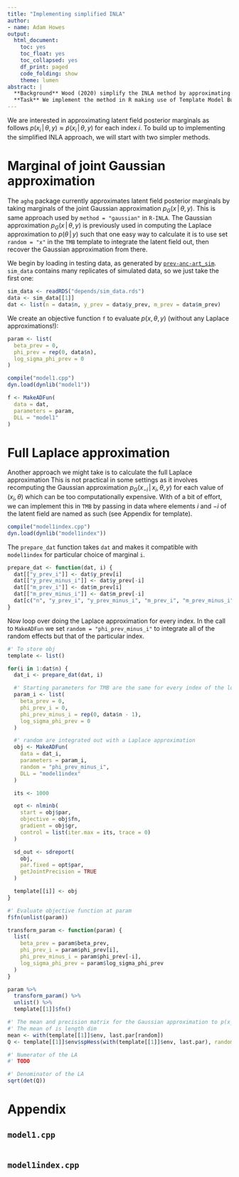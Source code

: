 ```yaml
---
title: "Implementing simplified INLA"
author:
- name: Adam Howes
output:
  html_document:
    toc: yes
    toc_float: yes
    toc_collapsed: yes
    df_print: paged
    code_folding: show
    theme: lumen
abstract: |
  **Background** Wood (2020) simplify the INLA method by approximating latent field posterior marginals using a reduced cost Laplace approximation which does not rely on sparsity assumptions.
  **Task** We implement the method in R making use of Template Model Builder for Gaussian approximations.
---
```


We are interested in approximating latent field posterior marginals as follows $p(x_i \, | \, \theta, y) \approx \tilde p(x_i \, | \, \theta, y)$ for each index $i$.
To build up to implementing the simplified INLA approach, we will start with two simpler methods.

# Marginal of joint Gaussian approximation

The `aghq` package currently approximates latent field posterior marginals by taking marginals of the joint Gaussian approximation $p_G(x \, | \, \theta, y)$.
This is same approach used by `method = "gaussian"` in `R-INLA`.
The Gaussian approximation $p_G(x \, | \, \theta, y)$ is previously used in computing the Laplace approximation to $p(\theta \, | \, y)$
\begin{equation}
\tilde p(\theta \, | \, y) \propto \frac{p(x, \theta, y)}{p_G(x \, | \, \theta, y)} \Big\rvert_{x = \hat{\mu}(\theta)} = \frac{p(y, \hat{\mu}(\theta), \theta)}{\det(\hat{Q}(\theta))^{1/2}},
\end{equation}
such that one easy way to calculate it is to use set `random = "x"` in the `TMB` template to integrate the latent field out, then recover the Gaussian approximation from there.

We begin by loading in testing data, as generated by [`prev-anc-art_sim`](https://github.com/athowes/elgm-inf/tree/master/src/prev-anc-art_sim).
`sim_data` contains many replicates of simulated data, so we just take the first one:

```r
sim_data <- readRDS("depends/sim_data.rds")
data <- sim_data[[1]]
dat <- list(n = data$n, y_prev = data$y_prev, m_prev = data$m_prev)
```

We create an objective function `f` to evaluate $p(x, \theta, y)$ (without any Laplace approximations!):

```r
param <- list(
  beta_prev = 0,
  phi_prev = rep(0, data$n),
  log_sigma_phi_prev = 0
)

compile("model1.cpp")
dyn.load(dynlib("model1"))

f <- MakeADFun(
  data = dat,
  parameters = param,
  DLL = "model1"
)
```

# Full Laplace approximation

Another approach we might take is to calculate the full Laplace approximation
\begin{align}
  \tilde p(x_i \, | \, \theta, y) &\propto \frac{p(x, \theta, y)}{p_G(x_{-i} \, | \, x_i, \theta, y)} \Big\rvert_{x_{-i} = \hat{\mu}_{-i}(x_i, \theta)} \\
  &= \frac{p(y, x_i, \hat{\mu}_{-i}(x_i, \theta), \theta)}{\det(\hat{Q}_{-i}(x_i, \theta))^{1/2}}
\end{align}
This is not practical in some settings as it involves recomputing the Gaussian approximation $p_G(x_{-i} \, | \, x_i, \theta, y)$ for each value of $(x_i, \theta)$ which can be too computationally expensive.
With of a bit of effort, we can implement this in `TMB` by passing in data where elements $i$ and $-i$ of the latent field are named as such (see Appendix for template).

```r
compile("model1index.cpp")
dyn.load(dynlib("model1index"))
```

The `prepare_dat` function takes `dat` and makes it compatible with `model1index` for particular choice of marginal `i`.

```r
prepare_dat <- function(dat, i) {
  dat[["y_prev_i"]] <- dat$y_prev[i]
  dat[["y_prev_minus_i"]] <- dat$y_prev[-i]
  dat[["m_prev_i"]] <- dat$m_prev[i]
  dat[["m_prev_minus_i"]] <- dat$m_prev[-i]
  dat[c("n", "y_prev_i", "y_prev_minus_i", "m_prev_i", "m_prev_minus_i")]
}
```

Now loop over doing the Laplace approximation for every index.
In the call to `MakeADFun` we set `random = "phi_prev_minus_i"` to integrate all of the random effects but that of the particular index.

```r
#' To store obj
template <- list() 

for(i in 1:dat$n) {
  dat_i <- prepare_dat(dat, i)

  #' Starting parameters for TMB are the same for every index of the loop
  param_i <- list(
    beta_prev = 0,
    phi_prev_i = 0,
    phi_prev_minus_i = rep(0, data$n - 1),
    log_sigma_phi_prev = 0
  )

  #' random are integrated out with a Laplace approximation
  obj <- MakeADFun(
    data = dat_i,
    parameters = param_i,
    random = "phi_prev_minus_i",
    DLL = "model1index"
  )

  its <- 1000

  opt <- nlminb(
    start = obj$par,
    objective = obj$fn,
    gradient = obj$gr,
    control = list(iter.max = its, trace = 0)
  )

  sd_out <- sdreport(
    obj,
    par.fixed = opt$par,
    getJointPrecision = TRUE
  )

  template[[i]] <- obj
}
```

```r
#' Evaluate objective function at param
f$fn(unlist(param))

transform_param <- function(param) {
  list(
    beta_prev = param$beta_prev,
    phi_prev_i = param$phi_prev[i],
    phi_prev_minus_i = param$phi_prev[-i],
    log_sigma_phi_prev = param$log_sigma_phi_prev
  )
}

param %>%
  transform_param() %>%
  unlist() %>%
  template[[1]]$fn()

#' The mean and precision matrix for the Gaussian approximation to p(x_{-i} | x_i, theta, y)
#' The mean of is length dim
mean <- with(template[[1]]$env, last.par[random])
Q <- template[[1]]$env$spHess(with(template[[1]]$env, last.par), random = TRUE)

#' Numerator of the LA
#' TODO

#' Denominator of the LA
sqrt(det(Q))
```

# Appendix

## `model1.cpp`

```cpp
```

## `model1index.cpp`

```cpp
```
